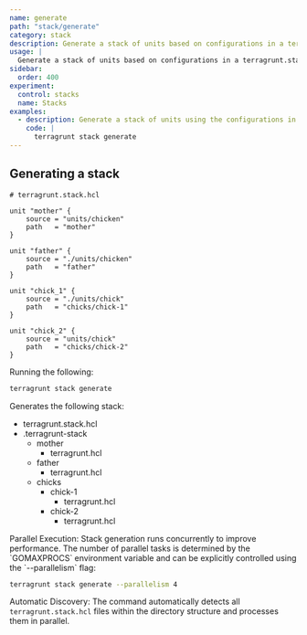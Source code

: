 ```yaml
---
name: generate
path: "stack/generate"
category: stack
description: Generate a stack of units based on configurations in a terragrunt.stack.hcl file.
usage: |
  Generate a stack of units based on configurations in a terragrunt.stack.hcl file.
sidebar:
  order: 400
experiment:
  control: stacks
  name: Stacks
examples:
  - description: Generate a stack of units using the configurations in a terragrunt.stack.hcl file.
    code: |
      terragrunt stack generate
---
```



## Generating a stack

```hcl
# terragrunt.stack.hcl

unit "mother" {
	source = "units/chicken"
	path   = "mother"
}

unit "father" {
	source = "./units/chicken"
	path   = "father"
}

unit "chick_1" {
	source = "./units/chick"
	path   = "chicks/chick-1"
}

unit "chick_2" {
	source = "units/chick"
	path   = "chicks/chick-2"
}
```

Running the following:

```bash
terragrunt stack generate
```

Generates the following stack:

<FileTree>

- terragrunt.stack.hcl
- .terragrunt-stack
  - mother
    - terragrunt.hcl
  - father
    - terragrunt.hcl
  - chicks
    - chick-1
      - terragrunt.hcl
    - chick-2
      - terragrunt.hcl

</FileTree>

<Aside type="note">
Parallel Execution: Stack generation runs concurrently to improve performance. The number of parallel tasks is determined by the `GOMAXPROCS` environment variable and can be explicitly controlled using the `--parallelism` flag:

```bash
terragrunt stack generate --parallelism 4
```

Automatic Discovery: The command automatically detects all `terragrunt.stack.hcl` files within the directory structure and processes them in parallel.
</Aside>
